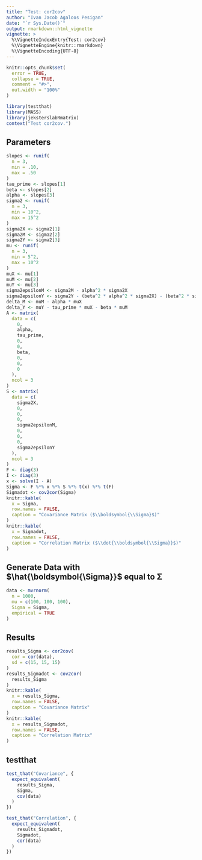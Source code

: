 ```yaml
---
title: "Test: cor2cov"
author: "Ivan Jacob Agaloos Pesigan"
date: "`r Sys.Date()`"
output: rmarkdown::html_vignette
vignette: >
  %\VignetteIndexEntry{Test: cor2cov}
  %\VignetteEngine{knitr::rmarkdown}
  %\VignetteEncoding{UTF-8}
---
```



```r
knitr::opts_chunk$set(
  error = TRUE,
  collapse = TRUE,
  comment = "#>",
  out.width = "100%"
)
```



```r
library(testthat)
library(MASS)
library(jeksterslabRmatrix)
context("Test cor2cov.")
```


## Parameters


```r
slopes <- runif(
  n = 3,
  min = .10,
  max = .50
)
tau_prime <- slopes[1]
beta <- slopes[2]
alpha <- slopes[3]
sigma2 <- runif(
  n = 3,
  min = 10^2,
  max = 15^2
)
sigma2X <- sigma2[1]
sigma2M <- sigma2[2]
sigma2Y <- sigma2[3]
mu <- runif(
  n = 3,
  min = 5^2,
  max = 10^2
)
muX <- mu[1]
muM <- mu[2]
muY <- mu[3]
sigma2epsilonM <- sigma2M - alpha^2 * sigma2X
sigma2epsilonY <- sigma2Y - (beta^2 * alpha^2 * sigma2X) - (beta^2 * sigma2epsilonM) - (2 * alpha * beta * tau_prime * sigma2X) - (tau_prime^2 * sigma2X)
delta_M <- muM - alpha * muX
delta_Y <- muY - tau_prime * muX - beta * muM
A <- matrix(
  data = c(
    0,
    alpha,
    tau_prime,
    0,
    0,
    beta,
    0,
    0,
    0
  ),
  ncol = 3
)
S <- matrix(
  data = c(
    sigma2X,
    0,
    0,
    0,
    sigma2epsilonM,
    0,
    0,
    0,
    sigma2epsilonY
  ),
  ncol = 3
)
F <- diag(3)
I <- diag(3)
x <- solve(I - A)
Sigma <- F %*% x %*% S %*% t(x) %*% t(F)
Sigmadot <- cov2cor(Sigma)
knitr::kable(
  x = Sigma,
  row.names = FALSE,
  caption = "Covariance Matrix ($\\boldsymbol{\\Sigma}$)"
)
knitr::kable(
  x = Sigmadot,
  row.names = FALSE,
  caption = "Correlation Matrix ($\\dot{\\boldsymbol{\\Sigma}}$)"
)
```


## Generate Data with $\hat{\boldsymbol{\Sigma}}$ equal to $\boldsymbol{\Sigma}$


```r
data <- mvrnorm(
  n = 1000,
  mu = c(100, 100, 100),
  Sigma = Sigma,
  empirical = TRUE
)
```


## Results


```r
results_Sigma <- cor2cov(
  cor = cor(data),
  sd = c(15, 15, 15)
)
results_Sigmadot <- cov2cor(
  results_Sigma
)
knitr::kable(
  x = results_Sigma,
  row.names = FALSE,
  caption = "Covariance Matrix"
)
knitr::kable(
  x = results_Sigmadot,
  row.names = FALSE,
  caption = "Correlation Matrix"
)
```


## testthat


```r
test_that("Covariance", {
  expect_equivalent(
    results_Sigma,
    Sigma,
    cov(data)
  )
})
```



```r
test_that("Correlation", {
  expect_equivalent(
    results_Sigmadot,
    Sigmadot,
    cor(data)
  )
})
```

